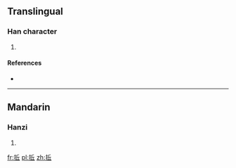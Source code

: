 ==Translingual==

===Han character===
{{Han char|rn=64|rad=手|as=05|sn=8|four=|canj=手人一 (QOM)|ids=⿰[[扌]][[丘]]}}

# {{defn|Han|sort=手05}}

====References====
* {{Han ref|kx=0427.161|dkj=11982|hdz=31854.010|uh=62DE|ud=25310}}

----

==Mandarin==

===Hanzi===
{{cmn-hanzi|pin=[[dǐ]] ([[di3]])|wg=ti<sup>3</sup>}}

# {{defn|lang=cmn|sort=手05}}

[[fr:拞]]
[[pl:拞]]
[[zh:拞]]